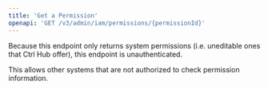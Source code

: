 ```yaml
---
title: 'Get a Permission'
openapi: 'GET /v3/admin/iam/permissions/{permissionId}'
---
```


<Info>
  Because this endpoint only returns system permissions (i.e. uneditable ones that Ctrl Hub offer), this endpoint is unauthenticated.

  This allows other systems that are not authorized to check permission information.
</Info>

